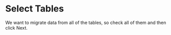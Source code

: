 
# Select Tables

We want to migrate data from all of the tables, so check all of them and then click Next. 

<Screenshot url="https://www.mongodb.com/products/tools/relational-migrator" src="img/70-image-001.png" alt="Screenshot of the connect modal" />
